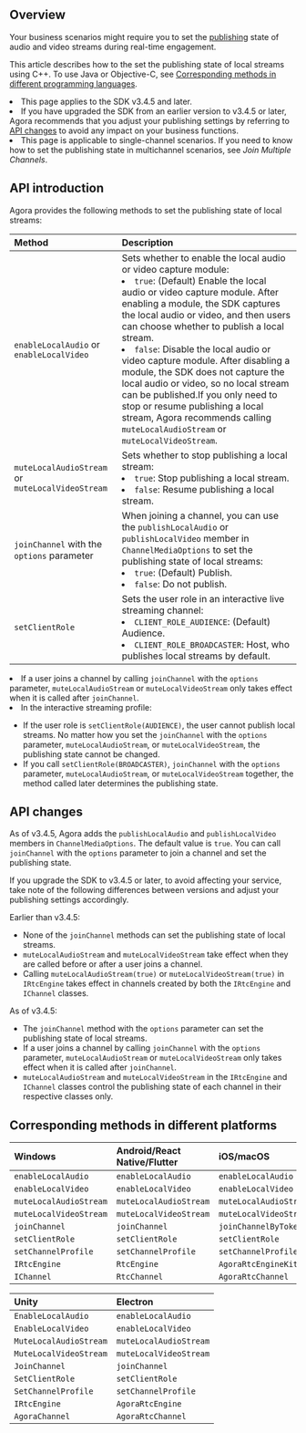 
<PlatformWrapper notAllowed="android">
<PlatformWrapper notAllowed="ios">
<PlatformWrapper notAllowed="macos">
<PlatformWrapper notAllowed="unity">
<PlatformWrapper notAllowed="windows-cpp">
<PlatformWrapper notAllowed="flutter">
<PlatformWrapper notAllowed="react-native">
<PlatformWrapper notAllowed="electron">

<NotSupported />

</PlatformWrapper>
</PlatformWrapper>
</PlatformWrapper>
</PlatformWrapper>
</PlatformWrapper>
</PlatformWrapper>
</PlatformWrapper>
</PlatformWrapper>

<PlatformWrapper notAllowed="web">
<PlatformWrapper notAllowed="cocos-creator">
<PlatformWrapper notAllowed="cocos-2d-x">
<PlatformWrapper notAllowed="windows-csharp">

## Overview

Your business scenarios might require you to set the [publishing](../reference/glossary#publish) state of audio and video streams during real-time engagement.

This article describes how to the set the publishing state of local streams using C++. To use Java or Objective-C, see [Corresponding methods in different programming languages](#different_languages).

<div class="alert note"><li>This page applies to the SDK v3.4.5 and later.</li>
<li>If you have upgraded the SDK from an earlier version to v3.4.5 or later, Agora recommends that you adjust your publishing settings by referring to <a href="#api_changes">API changes</a > to avoid any impact on your business functions.</li>
<li>This page is applicable to single-channel scenarios. If you need to know how to set the publishing state in multichannel scenarios, see <i>Join Multiple Channels</i>.</li></div>

## API introduction

Agora provides the following methods to set the publishing state of local streams:

| Method                                           | Description                                                  |
| :----------------------------------------------- | :----------------------------------------------------------- |
| `enableLocalAudio` or `enableLocalVideo`         | Sets whether to enable the local audio or video capture module:<li>`true`: (Default) Enable the local audio or video capture module. After enabling a module, the SDK captures the local audio or video, and then users can choose whether to publish a local stream.</li><li>`false`: Disable the local audio or video capture module. After disabling a module, the SDK does not capture the local audio or video, so no local stream can be published.If you only need to stop or resume publishing a local stream, Agora recommends calling `muteLocalAudioStream` or `muteLocalVideoStream`.</li> |
| `muteLocalAudioStream` or `muteLocalVideoStream` | Sets whether to stop publishing a local stream:<li>`true`: Stop publishing a local stream.</li><li>`false`: Resume publishing a local stream.</li> |
| `joinChannel` with the `options` parameter       | When joining a channel, you can use the `publishLocalAudio` or `publishLocalVideo` member in `ChannelMediaOptions` to set the publishing state of local streams:<li>`true`: (Default) Publish.</li><li>`false`: Do not publish.</li> |
| `setClientRole` | Sets the user role in an interactive live streaming channel:<li>`CLIENT_ROLE_AUDIENCE`: (Default) Audience.</li><li>`CLIENT_ROLE_BROADCASTER`: Host, who publishes local streams by default.</li> |


<div class="alert note"><li>If a user joins a channel by calling <code>joinChannel</code> with the <code>options</code> parameter, <code>muteLocalAudioStream</code> or <code>muteLocalVideoStream</code> only takes effect when it is called after <code>joinChannel</code>.</li><li>In the interactive streaming profile:</li>
<ul><li>If the user role is <code>setClientRole(AUDIENCE)</code>, the user cannot publish local streams. No matter how you set the <code>joinChannel</code> with the <code>options</code> parameter, <code>muteLocalAudioStream</code>, or <code>muteLocalVideoStream</code>, the publishing state cannot be changed.</li>
<li>If you call <code>setClientRole(BROADCASTER)</code>, <code>joinChannel</code> with the <code>options</code> parameter, <code>muteLocalAudioStream</code>, or <code>muteLocalVideoStream</code> together, the method called later determines the publishing state.</li></ul></div>

<a name="api_changes"></a>

## API changes

As of v3.4.5, Agora adds the `publishLocalAudio` and `publishLocalVideo` members in `ChannelMediaOptions`. The default value is `true`. You can call `joinChannel` with the `options` parameter to join a channel and set the publishing state.

If you upgrade the SDK to v3.4.5 or later, to avoid affecting your service, take note of the following differences between versions and adjust your publishing settings accordingly.

Earlier than v3.4.5:

- None of the `joinChannel` methods can set the publishing state of local streams.
- `muteLocalAudioStream` and `muteLocalVideoStream` take effect when they are called before or after a user joins a channel.
- Calling `muteLocalAudioStream(true)` or `muteLocalVideoStream(true)` in `IRtcEngine` takes effect in channels created by both the `IRtcEngine` and `IChannel` classes.

As of v3.4.5:

- The `joinChannel` method with the `options` parameter can set the publishing state of local streams.
- If a user joins a channel by calling `joinChannel` with the `options` parameter, `muteLocalAudioStream` or `muteLocalVideoStream` only takes effect when it is called after `joinChannel`.
- `muteLocalAudioStream` and `muteLocalVideoStream` in the `IRtcEngine` and `IChannel` classes control the publishing state of each channel in their respective classes only.

<a name="different_languages"></a>

## Corresponding methods in different platforms

| Windows                    | Android/React Native/Flutter                   | iOS/macOS            |
| :--------------------- | :--------------------- | :--------------------- |
| `enableLocalAudio`     | `enableLocalAudio`     | `enableLocalAudio`     |
| `enableLocalVideo`     | `enableLocalVideo`     | `enableLocalVideo`     |
| `muteLocalAudioStream` | `muteLocalAudioStream` | `muteLocalAudioStream` |
| `muteLocalVideoStream` | `muteLocalVideoStream` | `muteLocalVideoStream` |
| `joinChannel`          | `joinChannel`          | `joinChannelByToken`   |
| `setClientRole`        | `setClientRole`        | `setClientRole`        |
| `setChannelProfile`    | `setChannelProfile`    | `setChannelProfile`    |
| `IRtcEngine`           | `RtcEngine`            | `AgoraRtcEngineKit`    |
| `IChannel`             | `RtcChannel`           | `AgoraRtcChannel`      |

| Unity                  | Electron                   |
| :--------------------- | :--------------------- |
| `EnableLocalAudio`     | `enableLocalAudio`     |
| `EnableLocalVideo`     | `enableLocalVideo`     |
| `MuteLocalAudioStream` | `muteLocalAudioStream` |
| `MuteLocalVideoStream` | `muteLocalVideoStream` |
| `JoinChannel`          | `joinChannel`          |
| `SetClientRole`        | `setClientRole`        |
| `SetChannelProfile`    | `setChannelProfile`    |
| `IRtcEngine`           | `AgoraRtcEngine`            |
| `AgoraChannel`             | `AgoraRtcChannel`           |

</PlatformWrapper>
</PlatformWrapper>
</PlatformWrapper>
</PlatformWrapper>